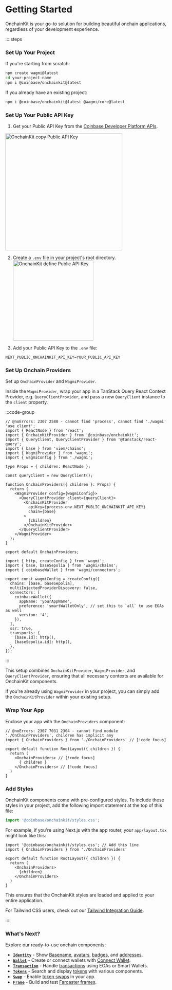 # Getting Started

OnchainKit is your go-to solution for building beautiful onchain applications, regardless of your development experience.

::::steps

### Set Up Your Project

If you're starting from scratch:

```bash
npm create wagmi@latest
cd your-project-name
npm i @coinbase/onchainkit@latest
```

If you already have an existing project:

```bash
npm i @coinbase/onchainkit@latest @wagmi/core@latest
```

### Set Up Your Public API Key

1. Get your Public API Key from the [Coinbase Developer Platform APIs](https://portal.cdp.coinbase.com/products/onchainkit).

<img alt="OnchainKit copy Public API Key"
  src="https://onchainkit.xyz/assets/copy-api-key-guide.png"
  height="364"/>

2. Create a `.env` file in your project's root directory.
   <img
     alt="OnchainKit define Public API Key"
     src="https://onchainkit.xyz/assets/getting-started-create-env-file.png"
     width="250"
     loading="lazy"
   />

3. Add your Public API Key to the `.env` file:

```tsx [.env]
NEXT_PUBLIC_ONCHAINKIT_API_KEY=YOUR_PUBLIC_API_KEY
```

### Set Up Onchain Providers

Set up `OnchainProvider` and `WagmiProvider`. 

Inside the `WagmiProvider`, wrap your app in a TanStack Query React Context Provider, e.g. `QueryClientProvider`, and pass a new `QueryClient` instance to the `client` property.


:::code-group

```tsx twoslash [OnchainProviders.tsx]
// @noErrors: 2307 2580 - cannot find 'process', cannot find './wagmi'
'use client';
import { ReactNode } from 'react';
import { OnchainKitProvider } from '@coinbase/onchainkit';
import { QueryClient, QueryClientProvider } from '@tanstack/react-query';
import { base } from 'viem/chains';
import { WagmiProvider } from 'wagmi';
import { wagmiConfig } from './wagmi';

type Props = { children: ReactNode };

const queryClient = new QueryClient();

function OnchainProviders({ children }: Props) {
  return (
    <WagmiProvider config={wagmiConfig}>
      <QueryClientProvider client={queryClient}>
        <OnchainKitProvider
          apiKey={process.env.NEXT_PUBLIC_ONCHAINKIT_API_KEY}
          chain={base} 
        > 
          {children}
        </OnchainKitProvider>
      </QueryClientProvider>
    </WagmiProvider>
  );
}

export default OnchainProviders;
```

```tsx twoslash [wagmi.ts]
import { http, createConfig } from 'wagmi';
import { base, baseSepolia } from 'wagmi/chains';
import { coinbaseWallet } from 'wagmi/connectors';

export const wagmiConfig = createConfig({
  chains: [base, baseSepolia],
  multiInjectedProviderDiscovery: false,
  connectors: [
    coinbaseWallet({
      appName: 'yourAppName',
      preference: 'smartWalletOnly', // set this to `all` to use EOAs as well
      version: '4',
    }),
  ],
  ssr: true,
  transports: {
    [base.id]: http(),
    [baseSepolia.id]: http(),
  },
});
```
:::

This setup combines `OnchainKitProvider`, `WagmiProvider`, and `QueryClientProvider`, ensuring that all necessary contexts are available for OnchainKit components.

If you're already using `WagmiProvider` in your project, you can simply add the `OnchainKitProvider` within your existing setup.

### Wrap Your App

Enclose your app with the `OnchainProviders` component:

```tsx twoslash [layout.tsx]
// @noErrors: 2307 7031 2304 - cannot find module './OnChainProviders', children has implicit any
import { OnchainProviders } from './OnchainProviders' // [!code focus]

export default function RootLayout({ children }) {
  return (
    <OnchainProviders> // [!code focus]
      { children }
    </OnchainProviders> // [!code focus]
  )
}  
```

### Add Styles

OnchainKit components come with pre-configured styles. To include these styles in your project, add the following import statement at the top of this file:

```javascript
import '@coinbase/onchainkit/styles.css';
```

For example, if you're using Next.js with the app router, your `app/layout.tsx` might look like this:

```tsx
import '@coinbase/onchainkit/styles.css'; // Add this line
import { OnchainProviders } from './OnchainProviders'

export default function RootLayout({ children }) {
  return (
    <OnchainProviders>
      {children}
    </OnchainProviders>
  )
}
```

This ensures that the OnchainKit styles are loaded and applied to your entire application.

For Tailwind CSS users, check out our [Tailwind Integration Guide](/guides/tailwind).

::::

### What's Next?

Explore our ready-to-use onchain components:

- [**`Identity`**](/identity/identity) - Show [Basename](/identity/name), [avatars](/identity/avatar), [badges](/identity/badge), and [addresses](/identity/address).
- [**`Wallet`**](/wallet/wallet) - Create or connect wallets with [Connect Wallet](/wallet/wallet).
- [**`Transaction`**](/transaction/transaction) - Handle [transactions](/transaction/transaction) using EOAs or Smart Wallets.
- [**`Tokens`**](/token/token-chip) - Search and display [tokens](/token/token-chip) with various components.
- [**`Swap`**](/swap/swap) - Enable [token swaps](/swap/swap) in your app.
- [**`Frame`**](/frame/frame-metadata) - Build and test [Farcaster frames](/frame/frame-metadata).
